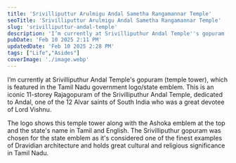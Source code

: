 ```yaml
---
title: 'Srivilliputtur Arulmigu Andal Sametha Rangamannar Temple'
seoTitle: 'Srivilliputtur Arulmigu Andal Sametha Rangamannar Temple'
slug: 'srivilliputtur-andal-temple'
description: 'I’m currently at Srivilliputhur Andal Temple''s gopuram (temple tower), which is featured in the Tamil Nadu government logo/state emblem.'
pubDate: 'Feb 10 2025 2:11 PM'
updatedDate: 'Feb 10 2025 2:28 PM'
tags: ["Life","Asides"]
coverImage: './image.webp'
---
```


<R2Image imageKey="assets/srivilliputtur-andal-temple-1961638e-cd98-80b9-a838-d130660cd0cc.jpeg" alt="Srivilliputtur Arulmigu Andal Sametha Rangamannar Temple" />


I’m currently at Srivilliputhur Andal Temple's gopuram (temple tower), which is featured in the Tamil Nadu government logo/state emblem. This is an iconic 11-storey Rajagopuram of the Srivilliputhur Andal Temple, dedicated to Andal, one of the 12 Alvar saints of South India who was a great devotee of Lord Vishnu.


The logo shows this temple tower along with the Ashoka emblem at the top and the state's name in Tamil and English. The Srivilliputhur gopuram was chosen for the state emblem as it's considered one of the finest examples of Dravidian architecture and holds great cultural and religious significance in Tamil Nadu.​​​​​​​​​​​​​​​​

